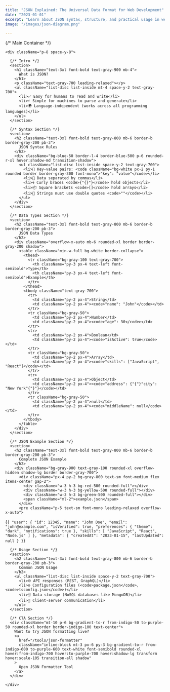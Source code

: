 ```yaml
---
title: "JSON Explained: The Universal Data Format for Web Development"
date: "2023-01-01"
excerpt: "Learn about JSON syntax, structure, and practical usage in web applications."
image: "/images/json-diagram.png"

---
```


<div className="prose prose-lg max-w-none">
  {/* Main Container */}
  <div className="max-w-4xl mx-auto bg-white rounded-2xl border border-gray-200 overflow-hidden">

    <div className="p-8 space-y-8">
      
      {/* Intro */}
      <section>
        <h1 className="text-3xl font-bold text-gray-900 mb-4">
          What is JSON?
        </h1>
        <p className="text-gray-700 leading-relaxed"></p>
        <ul className="list-disc list-inside mt-4 space-y-2 text-gray-700">
          <li>✅ Easy for humans to read and write</li>
          <li>⚡ Simple for machines to parse and generate</li>
          <li>🌍 Language-independent (works across all programming languages)</li>
        </ul>
      </section>

      {/* Syntax Section */}
      <section>
        <h2 className="text-3xl font-bold text-gray-800 mb-6 border-b border-gray-200 pb-3">
          JSON Syntax Rules
        </h2>
        <div className="bg-blue-50 border-l-4 border-blue-500 p-6 rounded-r-xl hover:shadow-md transition-shadow">
          <ul className="list-disc list-inside space-y-2 text-gray-700">
            <li>🔑 Key-value pairs: <code className="bg-white px-2 py-1 rounded border border-gray-300 font-mono">"key": "value"</code></li>
            <li>🧩 Data separated by commas</li>
            <li>🌀 Curly braces <code>{"{}"}</code> hold objects</li>
            <li>📦 Square brackets <code>[]</code> hold arrays</li>
            <li>📝 Strings must use double quotes <code>""</code></li>
          </ul>
        </div>
      </section>

      {/* Data Types Section */}
      <section>
        <h2 className="text-3xl font-bold text-gray-800 mb-6 border-b border-gray-200 pb-3">
          JSON Data Types
        </h2>
        <div className="overflow-x-auto mb-6 rounded-xl border border-gray-200 shadow">
          <table className="min-w-full bg-white border-collapse">
            <thead>
              <tr className="bg-gray-100 text-gray-700">
                <th className="py-3 px-4 text-left font-semibold">Type</th>
                <th className="py-3 px-4 text-left font-semibold">Example</th>
              </tr>
            </thead>
            <tbody className="text-gray-700">
              <tr>
                <td className="py-2 px-4">String</td>
                <td className="py-2 px-4"><code>"name": "John"</code></td>
              </tr>
              <tr className="bg-gray-50">
                <td className="py-2 px-4">Number</td>
                <td className="py-2 px-4"><code>"age": 30</code></td>
              </tr>
              <tr>
                <td className="py-2 px-4">Boolean</td>
                <td className="py-2 px-4"><code>"isActive": true</code></td>
              </tr>
              <tr className="bg-gray-50">
                <td className="py-2 px-4">Array</td>
                <td className="py-2 px-4"><code>"skills": ["JavaScript", "React"]</code></td>
              </tr>
              <tr>
                <td className="py-2 px-4">Object</td>
                <td className="py-2 px-4"><code>"address": {"{"}"city": "New York"{"}"}</code></td>
              </tr>
              <tr className="bg-gray-50">
                <td className="py-2 px-4">null</td>
                <td className="py-2 px-4"><code>"middleName": null</code></td>
              </tr>
            </tbody>
          </table>
        </div>
      </section>

      {/* JSON Example Section */}
      <section>
        <h2 className="text-3xl font-bold text-gray-800 mb-6 border-b border-gray-200 pb-3">
          Complete JSON Example
        </h2>
        <div className="bg-gray-900 text-gray-100 rounded-xl overflow-hidden shadow-lg border border-gray-700">
          <div className="px-4 py-2 bg-gray-800 text-sm font-medium flex items-center gap-2">
            <div className="w-3 h-3 bg-red-500 rounded-full"></div>
            <div className="w-3 h-3 bg-yellow-500 rounded-full"></div>
            <div className="w-3 h-3 bg-green-500 rounded-full"></div>
            <span className="ml-2">example.json</span>
          </div>
          <pre className="p-5 text-sm font-mono leading-relaxed overflow-x-auto">
{`{
  "user": {
    "id": 12345,
    "name": "John Doe",
    "email": "john@example.com",
    "isVerified": true,
    "preferences": {
      "theme": "dark",
      "notifications": true
    },
    "skills": [
      "JavaScript",
      "React",
      "Node.js"
    ]
  },
  "metadata": {
    "createdAt": "2023-01-15",
    "lastUpdated": null
  }
}`}
          </pre>
        </div>
      </section>

      {/* Usage Section */}
      <section>
        <h2 className="text-3xl font-bold text-gray-800 mb-6 border-b border-gray-200 pb-3">
          Common JSON Usage
        </h2>
        <ul className="list-disc list-inside space-y-2 text-gray-700">
          <li>🌐 API responses (REST, GraphQL)</li>
          <li>⚙️ Configuration files (<code>package.json</code>, <code>tsconfig.json</code>)</li>
          <li>🗄️ Data storage (NoSQL databases like MongoDB)</li>
          <li>🔗 Client-server communication</li>
        </ul>
      </section>

      {/* CTA Section */}
      <div className="mt-10 p-6 bg-gradient-to-r from-indigo-50 to-purple-50 rounded-xl border border-indigo-100 text-center">
        Want to try JSON formatting live?
        <a 
          href="/tools/json-formatter" 
          className="inline-block mt-3 px-6 py-3 bg-gradient-to-r from-indigo-600 to-purple-600 text-white font-semibold rounded-xl hover:from-indigo-700 hover:to-purple-700 hover:shadow-lg transform hover:scale-105 transition-all shadow"
        >
          Open JSON Formatter Tool
        </a>
      </div>

    </div>
  </div>
</div>
